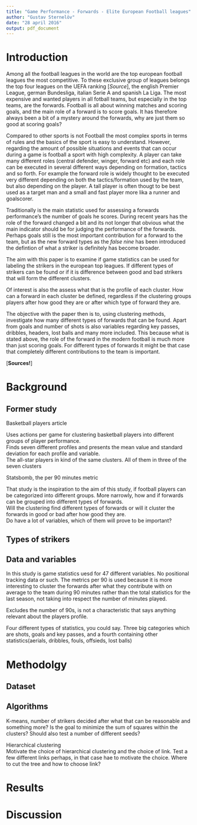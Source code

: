 ```yaml
---
title: "Game Performance - Forwards - Elite European Football leagues"
author: "Gustav Sternelöv"
date: "28 april 2016"
output: pdf_document
---
```


# Introduction
Among all the football leagues in the world are the top european football leagues the most competitive. To these exclusive group of leagues belongs the top four leagues on the UEFA ranking [*Source*], the english Premier League, german Bundesliga, italian Serie A and spanish La Liga. The most expensive and wanted players in all fotball teams, but especially in the top teams, are the forwards. Football is all about winning matches and scoring goals, and the main role of a forward is to score goals. It has therefore always been a bit of a mystery around the forwards, why are just them so good at scoring goals?

Compared to other sports is not Football the most complex sports in terms of rules and the basics of the sport is easy to understand. However, regarding the amount of possible situations and events that can occur during a game is football a sport with high complexity. A player can take many different roles (central defender, winger, forward etc) and each role can be executed in several different ways depending on formation, tactics and so forth. For example the forward role is widely thought to be executed very different depending on both the tactics/formation used by the team, but also depending on the player. A tall player is often thougt to be best used as a target man and a small and fast player more lika a runner and goalscorer. 

Traditionally is the main statistic used for assessing a forwards performance's the number of goals he scores. During recent years has the role of the forward changed a bit and its not longer that obvious what the main indicator should be for judging the performance of the forwards. Perhaps goals still is the most important contribution for a forward to the team, but as the new forward types as the *false nine* has been introduced the defintion of what a striker is definitely has become broader.  

The aim with this paper is to examine if game statistics can be used for labeling the strikers in the european top leagues. If different types of strikers can be found or if it is difference between good and bad strikers that will form the different clusters. 

Of interest is also the assess what that is the profile of each cluster. How can a forward in each cluster be defined, regardless if the clustering groups players after how good they are or after which type of forward they are. 

The objective with the paper then is to, using clustering methods, investigate how many different types of forwards that can be found. Apart from goals and number of shots is also variables regarding key passes, dribbles, headers, lost balls and many more included. This because what is stated above, the role of the forward in the modern football is much more than just scoring goals. For different types of forwards it might be that case that completely different contributions to the team is important.

[**Sources!**]

# Background

## Former study
Basketball players article  

Uses actions per game for clustering basketball players into different groups of player performance.  
Finds seven different profiles and presents the mean value and standard deviation for each profile and variable.  
The all-star players in kind of the same clusters. All of them in three of the seven clusters

Statsbomb, the per 90 minutes metric

That study is the inspiration to the aim of this study, if football players can be categorized into different groups. More narrowly, how and if forwards can be grouped into different types of forwards.  
Will the clustering find different types of forwards or will it cluster the forwards in good or bad after how good they are.  
Do have a lot of variables, which of them will prove to be important?

## Types of strikers

## Data and variables
In this study is game statistics uesd for 47 different variables. No positional tracking data or such. The metrics per 90 is used because it is more interesting to cluster the forwards after what they contribute with on average to the team during 90 minutes rather than the total statistics for the last season, not taking into respect the number of minutes played. 

Excludes the number of 90s, is not a characteristic that says anything relevant about the players profile. 

Four different types of statistics, you could say. Three big categories which are shots, goals and key passes, and a fourth containing other statistics(aerials, dribbles, fouls, offsieds, lost balls)

# Methodolgy

## Dataset

## Algorithms
K-means, number of strikers decided after what that can be reasonable and something more? Is the goal to minimize the sum of squares within the clusters? Should also test a number of different seeds?

Hierarchical clustering  
Motivate the choice of hierarchical clustering and the choice of link. Test a few different links perhaps, in that case hae to motivate the choice. Where to cut the tree and how to choose link?

# Results


# Discussion



